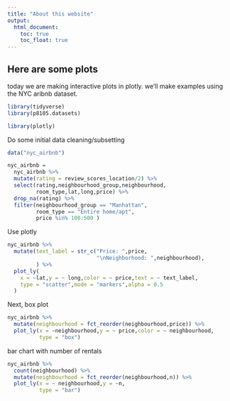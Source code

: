 ```yaml
---
title: "About this website"
output: 
  html_document:
    toc: true
    toc_float: true
---
```


## Here are some plots

today we are making interactive plots in plotly. we'll make examples using the NYC aribnb dataset.

```r
library(tidyverse)
library(p8105.datasets)

library(plotly)
```
Do some initial data cleaning/subsetting

```r
data("nyc_airbnb")

nyc_airbnb =
  nyc_airbnb %>% 
  mutate(rating = review_scores_location/2) %>% 
  select(rating,neighbourhood_group,neighbourhood,
         room_type,lat,long,price) %>% 
  drop_na(rating) %>% 
  filter(neighbourhood_group == "Manhattan",
         room_type == "Entire home/apt",
         price %in% 100:500 )
```
Use plotly 
```r
nyc_airbnb %>% 
  mutate(text_label = str_c("Price: ",price,
                            "\nNeighborhood: ",neighbourhood),
         ) %>% 
  plot_ly(
    x = ~lat,y = ~ long,color = ~ price,text = ~ text_label,
    type = "scatter",mode = "markers",alpha = 0.5
  )
```
Next, box plot

```r
nyc_airbnb %>% 
  mutate(neighbourhood = fct_reorder(neighbourhood,price)) %>% 
  plot_ly(x = ~neighbourhood,y = ~ price,color = ~ neighbourhood,
          type = "box")
```

bar chart with number of rentals

```r
nyc_airbnb %>% 
  count(neighbourhood) %>% 
  mutate(neighbourhood = fct_reorder(neighbourhood,n)) %>% 
  plot_ly(x = ~ neighbourhood,y = ~n,
          type = "bar")
```




